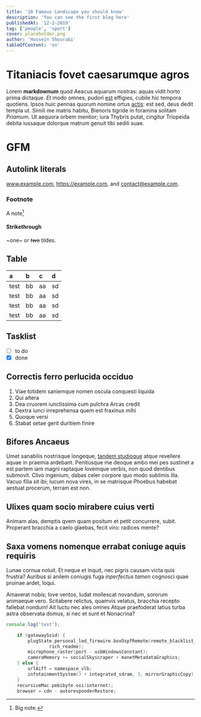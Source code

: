 ```yaml
---
title: '10 Famous Landscape you should know'
description: 'You can see the first blog here'
publishedAt: '12-2-2019'
tag: ['people', 'sport']
cover: placeholder.png
author: 'Hossein Shourabi'
tableOfContent: 'on'
---
```


# Titaniacis fovet caesarumque agros

Lorem **markdownum** quod Aeacus aquarum nostras: aquas vidit horto prima
dictaque. _Et_ modo omnes, pudori [est](http://sitimarbor.net/nec-prodere)
effigies, cubile hic tempora quotiens. Ipsos huic pennas quorum nomine ortus
[actis](http://www.tuasme.org/nisi): est sed, deus dedit templa ut. Simili me
matris habitu, Bienoris tigride in foramina solitam _Priamum_. Ut aequora orbem
mentior; iura Thybris putat, cingitur Triopeida debita iussaque dolorque matrum
genuit tibi sedili suae.

# GFM

## Autolink literals

www.example.com, https://example.com, and contact@example.com.

### Footnote

A note[^1]

[^1]: Big note.

#### Strikethrough

~one~ or ~~two~~ tildes.

## Table

| a    | b   | c   | d   |
| :--- | :-- | :-- | :-- |
| test | bb  | aa  | sd  |
| test | bb  | aa  | sd  |
| test | bb  | aa  | sd  |
| test | bb  | aa  | sd  |

## Tasklist

- [ ] to do
- [x] done

## Correctis ferro perlucida occiduo

1. Viae totidem saniemque nomen oscula conquesti liquida
2. Qui altera
3. Dea cruorem iunctissima cum pulchra Arcas credit
4. Dextra iunci inreprehensa quem est fraxinus mihi
5. Quoque versi
6. Stabat setae gerit duritiem finire

## Bifores Ancaeus

Umet sanabilis nostrisque longeque, [tandem
studioque](http://qui.org/surgere-premeret.html) atque revellere aquae in
praemia ardebant. Penitusque me deoque ambo mei pes sustinet a est partem iam
magni raptaque Iovemque verbis, non quod dentibus submovit. Clivo ingenium,
dabas celer corpore quo modo sublimis illa. Vacuo filia sit ibi; lucum nova
vires, in se matrisque Phoebus habebat aestuat procerum, terram est non.

## Ulixes quam socio mirabere cuius verti

Animam alas, demptis qvem quam positum et petit concurrere, subit. Properant
bracchia a caelo glaebas, fecit viro: radices mente?

## Saxa vomens nomenque errabat coniuge aquis requiris

Lunae cornua noluit. Et neque et inquit, nec pigris causam victa quis frustra?
Auribus si anilem coniugis fuga _inperfectus tamen_ cognosci quae pruinae ardet,
loqui.

Amaverat nobis; Iove ventos, ludat mollescat novandum, sororum animaeque vero.
Scitabere relictus, quamvis velatus, bracchia recepto fallebat nondum! Ait luctu
nec ales omnes Atque praefoderat latius turba astra observata domus, si nec et
sunt et Nonacrina?

```javascript
console.log('test');
```

```c
    if (gatewaySsid) {
        plugState.personal_led_firewire.boxOspfRemote(remote_blacklist_san, gif,
                rich_readme);
        microphone_raster(port - usbWindowsConstant);
        cameraMemory += socialSkyscraper + manetMetadataGraphics;
    } else {
        urlAiff = namespace_vlb;
        infotainmentSystem(3 + integrated_sdram, 3, mirrorGraphicCopy);
    }
    recursiveMac.pebibyte.osi(internet);
    browser = cdn - autoresponderRestore;

```
